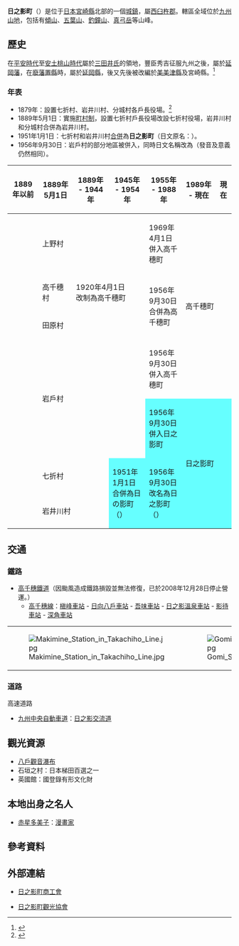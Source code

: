 {{日本町村
| 自治體名=日之影
| 町村=町
| 圖像=[[File:Seiun_Bridge_Hinokge_Miyazaki_01.JPG|240px]]
| 圖像說明=[[青雲橋|青雲橋]]
| 町村章=[[File:Emblem_of_Hinokage.gif|100px]]
| 日文原名=日之影町
| 平假名=ひのかげちょう
| 羅馬字拼音=Hinokage-chō
| 都道府縣=宮崎縣
| 支廳=
| 郡=西臼杵郡
| 編號=45442-7
| 面積=277.68
| 邊界未定=
| 人口=4,693
| 統計時間=2008年9月1日
| 自治體=[[延岡市|延岡市]]、[[高千穗町|高千穗町]]、[[諸塚村|諸塚村]]、[[美鄉町_(宮崎縣)|美鄉町]]<br />'''[[大分縣|大分縣]]'''：[[佐伯市|佐伯市]]、[[豐後大野市|豐後大野市]]、[[竹田市|竹田市]]
| 樹=[[欅|欅]]
| 花=[[杜鵑花|杜鵑花]]
| 鳥=[[鶯|鶯]]
| 其他象徵物=
| 其他象徵=
| 首長=[[津隈一成|津隈一成]]
| 議員數=10
| 郵遞區號=882-0402
| 所在地=西臼杵郡日之影町大字岩井川3398番地1
| 電話號碼=982-87-3900
| 外部連結=http://www.hinokage.jp/
| 經度=
| 緯度=
| 地圖=[[File:_Hinokage_in_Miyazaki_Prefecture.png|250px]]
| 註記=人口：[http://www.hinokage.jp/web/index.shtml 日之影町官方網頁]
}}
'''日之影町'''（{{jpn|j=日之影町|hg=ひのかげちょう|rm=Hinokage chō|f=y}}）是位于[[日本|日本]][[宮崎縣|宮崎縣]]北部的一個[[城鎮|城鎮]]，屬[[西臼杵郡|西臼杵郡]]。轄區全域位於[[九州山地|九州山地]]，包括有[[傾山|傾山]]、[[五葉山|五葉山]]、[[釣鐘山|釣鐘山]]、[[真弓岳|真弓岳]]等山峰。 

== 歷史 ==
在[[平安時代|平安時代]]至[[安土桃山時代|安土桃山時代]]屬於[[三田井氏|三田井氏]]的領地，豐臣秀吉征服九州之後，屬於[[延岡藩|延岡藩]]，在[[廢藩置縣|廢藩置縣]]時，屬於[[延岡縣|延岡縣]]，後又先後被改編於[[美美津縣|美美津縣]]及宮崎縣。<ref>{{Cite web| publisher=日之影町公所| title=町的概要、位置| url=http://www.hinokage.jp/web/gaiyou/ichi.html| accessdate=2008年10月27日| language=ja| archive-date=2010年8月10日| archive-url=https://web.archive.org/web/20100810012840/http://www.hinokage.jp/web/gaiyou/ichi.html| dead-url=yes}}</ref>

=== 年表 ===
* 1879年：設置七折村、岩井川村、分城村各戶長役場。<ref>{{Cite web| publisher=日之影町公所| title=町的歷史| url=http://www.hinokage.jp/web/gaiyou/rekisi.htm| accessdate=2008年10月27日| language=ja| archive-date=2015年6月28日| archive-url=https://web.archive.org/web/20150628013638/http://www.hinokage.jp/web/gaiyou/rekisi.htm| dead-url=yes}}</ref>
* 1889年5月1日：實施[[町村制|町村制]]，設置七折村戶長役場改設七折村役場，岩井川村和分城村合併為岩井川村。
* 1951年1月1日：七折村和岩井川村[[市町村合併|合併]]為'''日之影町'''（日文原名：{{lang|ja|日の影町}}）。
* 1956年9月30日：岩戶村的部分地區被併入，同時日文名稱改為{{lang|ja|日之影町}}（發音及意義仍然相同）。

{| class="wikitable" style="font-size:x-small"
! 1889年以前
! 1889年5月1日
! 1889年 - 1944年
! 1945年 - 1954年
! 1955年 - 1988年
! 1989年 - 現在
! 現在
|-
|
| colspan=3 | 上野村
| 1969年4月1日<br />併入高千穗町
| colspan=2 rowspan="4" | 高千穗町
|-
|
| 高千穗村
| colspan=2 | 1920年4月1日<br />改制為高千穗町
| rowspan="2" | 1956年9月30日<br />合併為高千穗町
|-
|
| colspan=3 | 田原村
|-
| rowspan=2 | 
| rowspan="2" colspan=3 | 岩戶村
| rowspan="1" | 1956年9月30日<br />併入高千穗町
|-
| style="background-color:#6ff;" | 1956年9月30日<br />併入日之影町
| rowspan="3" colspan=2 style="background-color:#6ff;" | 日之影町
|-
|
| colspan=2 | 七折村
| rowspan="2" style="background-color:#6ff;" | 1951年1月1日<br />合併為日の影町<br />（{{lang|ja|日の影町}}）
| rowspan="2" style="background-color:#6ff;" | 1956年9月30日<br />改名為日之影町<br />（{{lang|ja|日之影町}}）
|-
|
| colspan=2 | 岩井川村
|}

== 交通 ==
=== 鐵路 ===
* [[高千穗鐵道|高千穗鐵道]]（因颱風造成鐵路損毀並無法修復，已於2008年12月28日停止營運。）
** [[高千穗線|高千穗線]]：[[槇峰車站|槇峰車站]] - [[日向八戶車站|日向八戶車站]] - [[吾味車站|吾味車站]] - [[日之影溫泉車站|日之影溫泉車站]] - [[影待車站|影待車站]] - [[深角車站|深角車站]]

{| border="0" 
|- 
| [[File:Makimine_Station_in_Takachiho_Line.jpg|thumb]] || [[File:Gomi_Station_in_Takachiho_Line.jpg|thumb]]
|}

=== 道路 ===
; 高速道路
* [[九州中央自動車道|九州中央自動車道]]：[[日之影交流道|日之影交流道]]

== 觀光資源 ==
* [[八戶觀音瀑布|八戶觀音瀑布]]
* 石垣之村：日本梯田百選之一
* 英國館：國登錄有形文化財

== 本地出身之名人 ==
* [[赤星多美子|赤星多美子]]：[[漫畫家|漫畫家]]

== 參考資料 ==
{{reflist}}

== 外部連結 ==
{{commonscat|Hinokage, Miyazaki}}
* {{Ja icon}} [http://www.miya-shoko.or.jp/hinokage/ 日之影町商工會] {{Wayback|url=http://www.miya-shoko.or.jp/hinokage/ |date=20190123020446 }}
* {{Ja icon}} [http://www.hinokage-kanko.jp/ 日之影町觀光協會] {{Wayback|url=http://www.hinokage-kanko.jp/ |date=20210120190737 }}

{{宮崎縣}}
{{Authority control}}